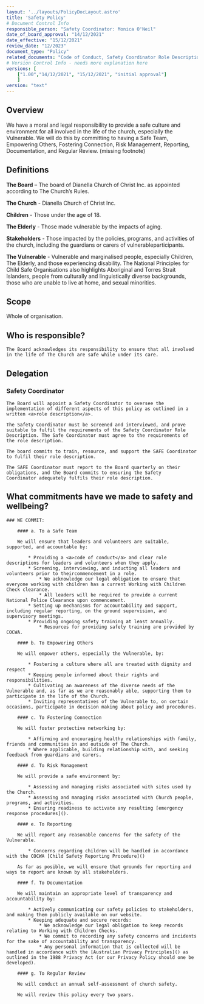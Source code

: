 ```yaml
---
layout: '../layouts/PolicyDocLayout.astro'
title: 'Safety Policy'
# Document Control Info
responsible_person: "Safety Coordinator: Monica O'Neil"
date_of_board_approval: "14/12/2021"
date_effective: "15/12/2021"
review_date: "12/2023"
document_type: "Policy"
related_documents: "Code of Conduct, Safety Coordinator Role Description"
# Version Control Info - needs more explanation here
versions: [
    ["1.00","14/12/2021", "15/12/2021", "initial approval"]
    ]
version: "text"
---
```


## Overview

We have a moral and legal responsibility to provide a safe culture and environment for all involved in the life of the church,
especially the Vulnerable. We will do this by committing to having a Safe Team, Empowering Others, Fostering Connection, Risk Management,
Reporting, Documentation, and Regular Review.
(missing footnote)
        
## Definitions

**The Board** – The board of Dianella Church of Christ Inc. as appointed according to The Church’s Rules.

**The Church** - Dianella Church of Christ Inc.

**Children** - Those under the age of 18.

**The Elderly** - Those made vulnerable by the impacts of aging.

**Stakeholders** - Those impacted by the policies, programs, and activities of the church, including the guardians or carers of vulnerableparticipants.

**The Vulnerable** - Vulnerable and marginalised people, especially Children, The Elderly, and those experiencing disability.
The National Principles for Child Safe Organisations also highlights Aboriginal and Torres Strait Islanders, people from culturally and linguistically
diverse backgrounds, those who are unable to live at home, and sexual minorities.

## Scope

Whole of organisation.

## Who is responsible?

    The Board acknowledges its responsibility to ensure that all involved in the life of The Church are safe while under its care.

## Delegation

### Safety Coordinator

    The Board will appoint a Safety Coordinator to oversee the implementation of different aspects of this policy as outlined in a written <a>role description</a>.

    The Safety Coordinator must be screened and interviewed, and prove suitable to fulfil the requirements of the Safety Coordinator Role
    Description. The Safe Coordinator must agree to the requirements of the role description.

    The board commits to train, resource, and support the SAFE Coordinator to fulfil their role description.

    The SAFE Coordinator must report to the Board quarterly on their obligations, and the Board commits to ensuring the Safety
    Coordinator adequately fulfils their role description.

## What commitments have we made to safety and wellbeing?
    ### WE COMMIT: 

        #### a. To a Safe Team 

        We will ensure that leaders and volunteers are suitable, supported, and accountable by:
            
            * Providing a <a>code of conduct</a> and clear role descriptions for leaders and volunteers when they apply. 
            * Screening, interviewing, and inducting all leaders and volunteers prior to theircommencement in a role.
                * We acknowledge our legal obligation to ensure that everyone working with children has a current Working with Children Check clearance. 
                * All leaders will be required to provide a current National Police Clearance upon commencement.
            * Setting up mechanisms for accountability and support, including regular reporting, on the ground supervision, and supervisory meetings. 
            * Providing ongoing safety training at least annually.
                * Resources for providing safety training are provided by COCWA. 
        
        #### b. To Empowering Others 

        We will empower others, especially the Vulnerable, by: 
        
            * Fostering a culture where all are treated with dignity and respect 
            * Keeping people informed about their rights and responsibilities. 
            * Cultivating an awareness of the diverse needs of the Vulnerable and, as far as we are reasonably able, supporting them to participate in the life of the Church. 
            * Inviting representatives of the Vulnerable to, on certain occasions, participate in decision making about policy and procedures. 
        
        #### c. To Fostering Connection 
        
        We will foster protective networking by: 
        
            * Affirming and encouraging healthy relationships with family, friends and communities in and outside of The Church. 
            * Where applicable, building relationship with, and seeking feedback from guardians and carers. 
        
        #### d. To Risk Management 
        
        We will provide a safe environment by: 
        
            * Assessing and managing risks associated with sites used by the Church. 
            * Assessing and managing risks associated with Church people, programs, and activities. 
            * Ensuring readiness to activate any resulting [emergency response procedures]().
        
        #### e. To Reporting 
        
        We will report any reasonable concerns for the safety of the Vulnerable. 
        
            * Concerns regarding children will be handled in accordance with the COCWA [Child Safety Reporting Procedure]() 
        
        As far as posible, we will ensure that grounds for reporting and ways to report are known by all stakeholders. 
            
        #### f. To Documentation 
        
        We will maintain an appropriate level of transparency and accountability by: 
        
            * Actively communicating our safety policies to stakeholders, and making them publicly available on our website.
            * Keeping adequate and secure records:
                * We acknowledge our legal obligation to keep records relating to Working with Children Checks.
                * We commit to recording any safety concerns and incidents for the sake of accountability and transparency.
                * Any personal information that is collected will be handled in accordance with the [Australian Privacy Principles]() as outlined in the 1988 Privacy Act (or our Privacy Policy should one be developed).
            
        #### g. To Regular Review

        We will conduct an annual self-assessment of church safety. 
        
        We will review this policy every two years. 